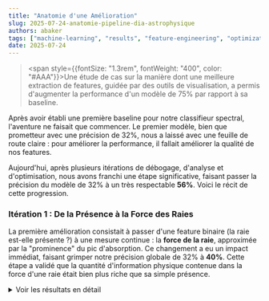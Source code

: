 ```yaml
---
title: "Anatomie d'une Amélioration"
slug: 2025-07-24-anatomie-pipeline-dia-astrophysique
authors: abaker
tags: ["machine-learning", "results", "feature-engineering", "optimization", "milestone"]
date: 2025-07-24
---
```


> <span style={{fontSize: "1.3rem", fontWeight: "400", color: "#AAA"}}>Une étude de cas sur la manière dont une meilleure extraction de features, guidée par des outils de visualisation, a permis d'augmenter la performance d'un modèle de 75% par rapport à sa baseline.</span>  

Après avoir établi une première baseline pour notre classifieur spectral, l'aventure ne faisait que commencer. Le premier modèle, bien que prometteur avec une précision de 32%, nous a laissé avec une feuille de route claire : pour améliorer la performance, il fallait améliorer la qualité de nos features.

<!--truncate-->

Aujourd'hui, après plusieurs itérations de débogage, d'analyse et d'optimisation, nous avons franchi une étape significative, faisant passer la précision du modèle de 32% à un très respectable **56%**. Voici le récit de cette progression.

### Itération 1 : De la Présence à la Force des Raies

La première amélioration consistait à passer d'une feature binaire (la raie est-elle présente ?) à une mesure continue : la **force de la raie**, approximée par la "prominence" du pic d'absorption. Ce changement a eu un impact immédiat, faisant grimper notre précision globale de 32% à **40%**. Cette étape a validé que la quantité d'information physique contenue dans la force d'une raie était bien plus riche que sa simple présence.

<details>
  <summary>Voir les résultats en détail</summary>
  ```
Suppression des classes trop rares : ['C']

Features utilisées pour l'entraînement : ['feature_Hα', 'feature_Hβ', 'feature_CaIIK', 'feature_CaIIH']
Nombre d'échantillons : 4999, Nombre de features : 4
  > Entraînement du modèle sur 3749 échantillons...
  > Modèle entraîné.

--- Rapport d'Évaluation ---
              precision    recall  f1-score   support

           A       0.58      0.64      0.61        73
           B       0.00      0.00      0.00         1
           D       0.00      0.00      0.00         1
           F       0.43      0.43      0.43       255
           G       0.43      0.35      0.38       394
           K       0.34      0.49      0.40       283
           M       0.28      0.18      0.22       158
           N       0.43      0.51      0.46        84
           W       0.00      0.00      0.00         1
           s       0.00      0.00      0.00         0

    accuracy                           0.40      1250
   macro avg       0.25      0.26      0.25      1250
weighted avg     0.40      0.40      0.40      1250

  ```

  ![image info](/img/matrice_02.png)

</details>

### Itération 2 : La Puissance des Ratios Spectraux

Avec une nouvelle baseline solide, nous avons introduit des features encore plus sophistiqués : les **ratios de force entre différentes raies**. En astrophysique, ces ratios sont des indicateurs de température extrêmement puissants.

*   `feature_ratio_CaK_Hbeta = CaII K / Hβ`
*   `feature_ratio_Halpha_Hbeta = Hα / Hβ`

L'ajout de ces deux seuls ratios a de nouveau propulsé notre modèle, atteignant une précision de **50%**. La matrice de confusion montrait une nette amélioration, mais une analyse de la qualité des features a révélé une faiblesse critique : la raie Hα était absente dans plus de 50% des spectres, rendant les ratios peu fiables.

<details>
  <summary>Voir les résultats en détail</summary>
  ```
--- Chargement du dataset : features_20250723T225208Z.csv ---
  > 250 lignes avec des labels invalides ou nuls supprimées.
  > Suppression des classes trop rares : ['W', 'C', 'D', 'B', 's']

Features utilisées : ['feature_Hα', 'feature_Hβ', 'feature_CaIIK', 'feature_CaIIH', 'feature_ratio_CaK_Hbeta', 'feature_ratio_Halpha_Hbeta']
Nombre d'échantillons final : 2740, Nombre de features : 6

--- ÉTAPE 5: Entraînement et Évaluation du modèle ---
  > Entraînement du modèle sur 2055 échantillons...
  > Modèle entraîné.

--- Rapport d'Évaluation ---
              precision    recall  f1-score   support

           A       0.70      0.51      0.59        41
           F       0.54      0.60      0.57       157
           G       0.55      0.58      0.56       230
           K       0.41      0.40      0.41       163
           M       0.34      0.29      0.31        94

    accuracy                           0.50       685
   macro avg       0.51      0.48      0.49       685
weighted avg     0.49      0.50      0.49       685

  ```

![image info](/img/matrice_03.png)
![image info](/img/zero_features_01.png)
![image info](/img/importance_features_01.png)

</details>

### Itération Finale : Le Tuning par la Visualisation

C'est à ce stade que nos outils de visualisation sont devenus cruciaux. L'analyse a montré que notre paramètre de détection de pics (`prominence`) était trop strict et ignorait de nombreuses raies réelles mais moins profondes.

Grâce à notre **analyseur de spectre interactif**, nous avons pu "tuner" ce paramètre en temps réel. Une valeur optimisée de `prominence=0.23` a été identifiée, permettant de récupérer un grand nombre de raies auparavant ignorées.

![image info](/img/raie_01.png)
![image info](/img/raie_02.png)

### Le Résultat Final : Une Précision de 56%

Après avoir relancé le pipeline complet avec ce paramètre optimisé sur un nouveau lot de **2607 spectres**, les résultats ont dépassé nos attentes :

*   **Précision Globale : 56%**
*   **Qualité des Features :** Le problème des valeurs manquantes a été quasiment éliminé, avec toutes les features de base présentes dans plus de **95%** des cas.
*   **Pertinence des Features :** L'importance des features est maintenant bien mieux équilibrée. `feature_Hβ` et le `ratio_CaK_Hbeta` s'imposent comme les indicateurs les plus puissants, mais toutes les features contribuent désormais de manière significative.

La matrice de confusion finale montre une diagonale bien plus nette, signe d'un modèle plus confiant et plus précis, avec des scores F1 supérieurs à 0.54 pour toutes les classes principales.

<details>
  <summary>Voir les résultats en détail</summary>
  ```
--- Chargement du dataset : features_20250724T012617Z.csv ---
  > 383 lignes avec des labels invalides ou nuls supprimées.
  > Suppression des classes trop rares : ['s', 'B', 'D', 'C']

Features utilisées : ['feature_Hα', 'feature_Hβ', 'feature_CaIIK', 'feature_CaIIH', 'feature_ratio_CaK_Hbeta', 'feature_ratio_Halpha_Hbeta']
Nombre d'échantillons final : 2607, Nombre de features : 6

--- ÉTAPE 5: Entraînement et Évaluation du modèle ---
  > Entraînement du modèle sur 1955 échantillons...
  > Modèle entraîné.

--- Rapport d'Évaluation ---
              precision    recall  f1-score   support

           A       0.54      0.54      0.54        41
           F       0.54      0.55      0.55       140
           G       0.59      0.59      0.59       215
           K       0.59      0.58      0.58       168
           M       0.45      0.46      0.45        87
           W       0.00      0.00      0.00         1

    accuracy                           0.56       652
   macro avg       0.45      0.45      0.45       652
weighted avg     0.55      0.56      0.56       652

  ```

![image info](/img/matrice_04.png)
![image info](/img/missing_features_02.png)
![image info](/img/importance_features_01.png)

</details>

### Conclusion et Prochaines Aventures

Ce sprint de recherche a été une démonstration éclatante de la puissance de la méthode itérative en science des données. En partant d'un modèle simple, et en l'améliorant étape par étape en se basant sur l'analyse des résultats, nous avons **amélioré notre baseline de 24 points de pourcentage**.

Le projet AstroSpectro dispose maintenant d'un pipeline de production robuste et d'une suite d'outils d'analyse performants. Les prochaines pistes d'exploration sont déjà sur la table :

*   **Enrichir les features** pour mieux classifier les étoiles froides (type M) en ajoutant des bandes moléculaires.
*   **Expérimenter avec des modèles plus puissants** comme XGBoost ou des réseaux de neurones.
*   **Passer au Deep Learning** en utilisant le spectre entier comme entrée d'un réseau de neurones convolutifs (CNN).

Le laboratoire est construit. Les outils sont affûtés. L'aventure continue ! 🚀
